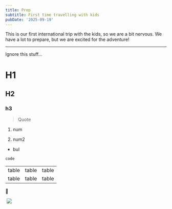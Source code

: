 ```yaml
---
title: Prep
subtitle: First time travelling with kids
pubDate: '2025-09-19'
---
```



This is our first international trip with the kids, so we are a bit nervous. We have a lot to prepare, but we are excited for the adventure!

---

Ignore this stuff...

# H1

## H2

### h3

> Quote

1. num

2. num2

* bul

```text
code
```

|       |       |       |
| ----- | ----- | ----- |
| table | table | table |
| table | table | table |

🙂

<Grid>
  <Img src="ii3xxlta51f1iv8qnwuy.jpg" alt="" />
  <Img src="2019-taiwan-vietnam/4c59e72de5c3464a9f234d8fffe66a71.jpg" />
</Grid>
